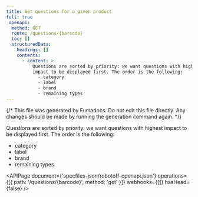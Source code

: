 ```yaml
---
title: Get questions for a given product
full: true
_openapi:
  method: GET
  route: /questions/{barcode}
  toc: []
  structuredData:
    headings: []
    contents:
      - content: >
          Questions are sorted by priority: we want questions with highest
          impact to be displayed first. The order is the following:
            - category
            - label
            - brand
            - remaining types
---
```


{/* This file was generated by Fumadocs. Do not edit this file directly. Any changes should be made by running the generation command again. */}

Questions are sorted by priority: we want questions with highest impact to be displayed first. The order is the following:

- category
- label
- brand
- remaining types

<APIPage
  document={'specfiles-json/robotoff-openapi.json'}
  operations={[{ path: '/questions/{barcode}', method: 'get' }]}
  webhooks={[]}
  hasHead={false}
/>
